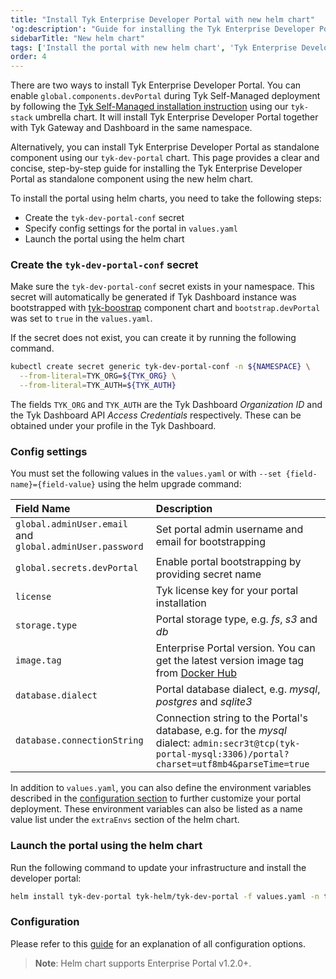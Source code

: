 ```yaml
---
title: "Install Tyk Enterprise Developer Portal with new helm chart"
'og:description': "Guide for installing the Tyk Enterprise Developer Portal in Kubernetes using new helm chart"
sidebarTitle: "New helm chart"
tags: ['Install the portal with new helm chart', 'Tyk Enterprise Developer Portal']
order: 4
---
```


There are two ways to install Tyk Enterprise Developer Portal. You can enable `global.components.devPortal` during Tyk Self-Managed deployment by following the [Tyk Self-Managed installation instruction](/product-stack/tyk-charts/tyk-stack-chart) using our `tyk-stack` umbrella chart. It will install Tyk Enterprise Developer Portal together with Tyk Gateway and Dashboard in the same namespace.

Alternatively, you can install Tyk Enterprise Developer Portal as standalone component using our `tyk-dev-portal` chart. This page provides a clear and concise, step-by-step guide for installing the Tyk Enterprise Developer Portal as standalone component using the new helm chart.

To install the portal using helm charts, you need to take the following steps:

- Create the `tyk-dev-portal-conf` secret
- Specify config settings for the portal in `values.yaml`
- Launch the portal using the helm chart


### Create the `tyk-dev-portal-conf` secret

Make sure the `tyk-dev-portal-conf` secret exists in your namespace. 
This secret will automatically be generated if Tyk Dashboard instance was bootstrapped with [tyk-boostrap](https://artifacthub.io/packages/helm/tyk-helm/tyk-bootstrap) component chart 
and `bootstrap.devPortal` was set to `true` in the `values.yaml`.

If the secret does not exist, you can create it by running the following command.

```bash
kubectl create secret generic tyk-dev-portal-conf -n ${NAMESPACE} \
  --from-literal=TYK_ORG=${TYK_ORG} \
  --from-literal=TYK_AUTH=${TYK_AUTH}
```

The fields `TYK_ORG` and `TYK_AUTH` are the Tyk Dashboard _Organization ID_ and the Tyk Dashboard API _Access Credentials_ respectively. These can be obtained under your profile in the Tyk Dashboard.

### Config settings

You must set the following values in the `values.yaml` or with `--set {field-name}={field-value}` using the helm upgrade command:

| Field Name | Description |
| :---------- | :----------- |
| `global.adminUser.email` and `global.adminUser.password` | Set portal admin username and email for bootstrapping |
| `global.secrets.devPortal` | Enable portal bootstrapping by providing secret name |
| `license` | Tyk license key for your portal installation |
| `storage.type` | Portal storage type, e.g. *fs*, *s3* and *db* |
| `image.tag` | Enterprise Portal version. You can get the latest version image tag from [Docker Hub](https://hub.docker.com/r/tykio/portal/tags) |
| `database.dialect` | Portal database dialect, e.g. *mysql*, *postgres* and *sqlite3* |
| `database.connectionString`| Connection string to the Portal's database, e.g. for the *mysql* dialect: `admin:secr3t@tcp(tyk-portal-mysql:3306)/portal?charset=utf8mb4&parseTime=true` |

In addition to `values.yaml`, you can also define the environment variables described in the [configuration section](/product-stack/tyk-enterprise-developer-portal/deploy/configuration) to further customize your portal deployment. These environment variables can also be listed as a name value list under the `extraEnvs` section of the helm chart.

### Launch the portal using the helm chart

Run the following command to update your infrastructure and install the developer portal:

```bash
helm install tyk-dev-portal tyk-helm/tyk-dev-portal -f values.yaml -n tyk
```

### Configuration
Please refer to this [guide](/product-stack/tyk-charts/tyk-stack-chart) for an explanation of all configuration options.

> **Note**: Helm chart supports Enterprise Portal v1.2.0+.
